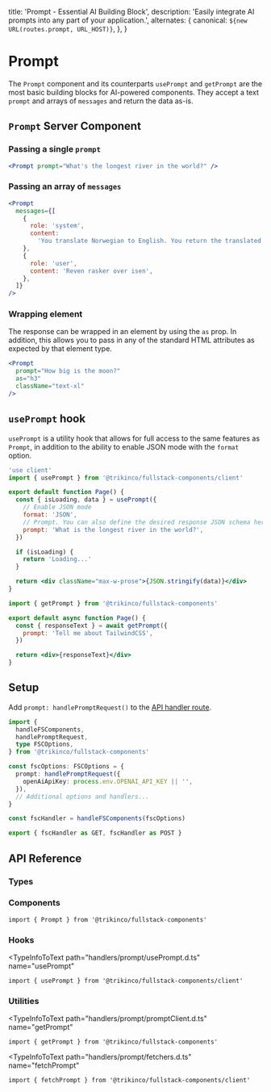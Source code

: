 
  title: 'Prompt - Essential AI Building Block',
  description:
    'Easily integrate AI prompts into any part of your application.',
  alternates: {
    canonical: `${new URL(routes.prompt, URL_HOST)}`,
  },
}

# Prompt

The `Prompt` component and its counterparts `usePrompt` and `getPrompt` are the most basic building blocks for AI-powered components.
They accept a text `prompt` and arrays of `messages` and return the data as-is.

## `Prompt` Server Component

### Passing a single `prompt`

<Example>
  <Prompt prompt="What's the longest river in the world?" />
</Example>

```jsx
<Prompt prompt="What's the longest river in the world?" />
```

### Passing an array of `messages`

<Example>
  <Prompt
    messages={[
      {
        role: 'system',
        content:
          'You translate Norwegian to English. You return the translated text directly',
      },
      {
        role: 'user',
        content: 'Reven rasker over isen',
      },
    ]}
  />
</Example>

```jsx
<Prompt
  messages={[
    {
      role: 'system',
      content:
        'You translate Norwegian to English. You return the translated text directly',
    },
    {
      role: 'user',
      content: 'Reven rasker over isen',
    },
  ]}
/>
```

### Wrapping element

The response can be wrapped in an element by using the `as` prop.
In addition, this allows you to pass in any of the standard HTML attributes as expected by that element type.

<Example>
  <Prompt
    prompt="How big is the moon?"
    as="h3"
    className="text-xl"
  />
</Example>

```jsx /as="div"/
<Prompt
  prompt="How big is the moon?"
  as="h3"
  className="text-xl"
/>
```

## `usePrompt` hook

`usePrompt` is a utility hook that allows for full access to the same features as `Prompt`, in addition to the ability to enable JSON mode with the `format` option.

<Example>
  <UsePrompt />
</Example>

```jsx
'use client'
import { usePrompt } from '@trikinco/fullstack-components/client'

export default function Page() {
  const { isLoading, data } = usePrompt({
    // Enable JSON mode
    format: 'JSON',
    // Prompt. You can also define the desired response JSON schema here.
    prompt: 'What is the longest river in the world?',
  })

  if (isLoading) {
    return 'Loading...'
  }

  return <div className="max-w-prose">{JSON.stringify(data)}</div>
}
```

```jsx title="Server Component"
import { getPrompt } from '@trikinco/fullstack-components'

export default async function Page() {
  const { responseText } = await getPrompt({
    prompt: 'Tell me about TailwindCSS',
  })

  return <div>{responseText}</div>
}
```

## Setup

Add `prompt: handlePromptRequest()` to the [API handler route](/docs/get-started/#setup).

```ts title="app/api/fsutils/[...fscomponents]/route.ts"
import {
  handleFSComponents,
  handlePromptRequest,
  type FSCOptions,
} from '@trikinco/fullstack-components'

const fscOptions: FSCOptions = {
  prompt: handlePromptRequest({
    openAiApiKey: process.env.OPENAI_API_KEY || '',
  }),
  // Additional options and handlers...
}

const fscHandler = handleFSComponents(fscOptions)

export { fscHandler as GET, fscHandler as POST }
```

## API Reference

### Types

<TypeInfoToText
  path="handlers/prompt/models.d.ts"
  name="PromptOptions"
  description="Prompt API handler route options."
/>

<TypeInfoToText
  path="handlers/prompt/models.d.ts"
  name="PromptRequestBody"
  description="Prompt request body."
/>

<TypeInfoToText
  path="chatGptService.d.ts"
  name="ChatGptCompletionResponse"
  description="The response body for `getPrompt`."
/>

### Components

<TypeInfoToText
  path="components/Prompt.d.ts"
  name="PromptProps"
/>

<TypeInfoToText path="components/Prompt.d.ts" name="Prompt">
  
  ```tsx 
  import { Prompt } from '@trikinco/fullstack-components' 
  ```

</TypeInfoToText>

### Hooks

<TypeInfoToText
  path="handlers/prompt/usePrompt.d.ts"
  name="usePrompt"
>

```tsx
import { usePrompt } from '@trikinco/fullstack-components/client'
```

</TypeInfoToText>

### Utilities

<TypeInfoToText
  path="handlers/prompt/promptClient.d.ts"
  name="getPrompt"
>

```tsx
import { getPrompt } from '@trikinco/fullstack-components'
```

</TypeInfoToText>

<TypeInfoToText
  path="handlers/prompt/fetchers.d.ts"
  name="fetchPrompt"
>
 
  ```tsx 
  import { fetchPrompt } from '@trikinco/fullstack-components/client' 
  ```

</TypeInfoToText>
